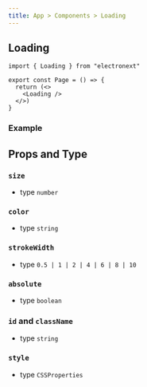 ```yaml
---
title: App > Components > Loading
---
```



## Loading

```tsx
import { Loading } from "electronext"

export const Page = () => {
  return (<>
    <Loading />
  </>)
}
```
### Example

<Loading />

## Props and Type

### `size`
- type `number`

### `color`
- type `string`

### `strokeWidth`
- type `0.5 | 1 | 2 | 4 | 6 | 8 | 10`

### `absolute`
- type `boolean`

### `id` and `className`
- type `string`

### `style`
- type `CSSProperties`
